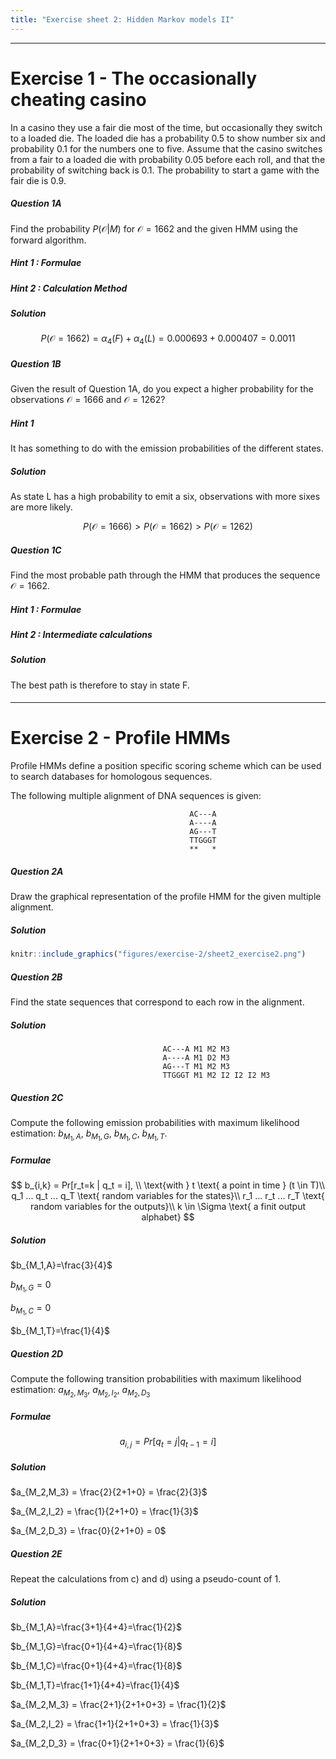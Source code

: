 ```yaml
---
title: "Exercise sheet 2: Hidden Markov models II"
---
```


---------------------------------

# Exercise 1 - The occasionally cheating casino

In a casino they use a fair die most of the time, but occasionally they switch to a loaded die. The loaded die has a probability $0.5$ to show number six and probability $0.1$ for the numbers one to five. Assume that the casino switches from a fair to a loaded die with probability $0.05$ before each roll, and that the probability of switching back is $0.1$. The probability to start a game with the fair die is $0.9$.


#### {.tabset}

##### Question 1A

::: {.question data-latex=""}
Find the probability $P(\mathcal{O}|M)$ for $\mathcal{O}=1662$ and the given HMM using the forward algorithm. 
::: 


##### Hint 1 : Formulae

::: {.answer data-latex=""}
\begin{align*}
\alpha_{1}(i)   =& \pi_{i} \times b_{i,o_1}\\
\alpha_{t+1}(j) =& \sum_{i\in\{F,L\}}\alpha_{t}(i)\times a_{i,j}\times b_{j,o_{t+1}}
\end{align*}
::: 

##### Hint 2 : Calculation Method

::: {.answer data-latex=""}
\begin{align*}
\alpha_1(F) =& \pi_F \times b_{F,1} = 0.9 \times \frac{1}{6} = 0.15\\
\alpha_1(L) =& \pi_F \times b_{L,1} = 0.1 \times 0.1 = 0.01\\\\
\alpha_2(F) =& \alpha_{1}(F)\times a_{F,F}\times b_{F,6} + \alpha_{1}(L)\times a_{L,F}\times b_{F,6} =  0.15 \times 0.95 \times \frac{1}{6} + 0.01 \times 0.1 \times \frac{1}{6} = 0.0239167\\
\alpha_2(L) =& \alpha_{1}(F)\times a_{F,L}\times b_{L,6} + \alpha_{1}(L)\times a_{L,L}\times b_{L,6} =  0.15 \times 0.05 \times 0.5 + 0.01 \times 0.9 \times 0.5 = 0.00825\\
\alpha_3(F) =& 0.023917 \times 0.95 \times \frac{1}{6} + 0.00825 \times 0.1 \times \frac{1}{6} = 0.00392\\
\alpha_3(L) =& 0.023917 \times 0.05 \times 0.5 + 0.00825 \times 0.9 \times 0.5 = 0.00431\\
\alpha_4(F) =& 0.00392 \times 0.95 \times \frac{1}{6} + 0.00431 \times 0.1 \times \frac{1}{6} = 0.000693\\
\alpha_4(L) =& 0.00392 \times 0.05 \times 0.1 + 0.00431 \times 0.9 \times 0.1 = 0.000407\\
\end{align*}
::: 

##### Solution

::: {.answer data-latex=""}
$$
P( \mathcal{O}=1662)= \alpha_4(F)+\alpha_4(L) = 0.000693 + 0.000407 = 0.0011
$$
::: 

#### {-}



#### {.tabset}

##### Question 1B

::: {.question data-latex=""}
Given the result of Question 1A, do you expect a higher probability for the observations $\mathcal{O} = 1666$ and $\mathcal{O} = 1262$?
::: 

##### Hint 1

::: {.answer data-latex=""}
It has something to do with the emission probabilities of the different states.
::: 

##### Solution

::: {.answer data-latex=""}
As state L has a high probability to emit a six, observations with more sixes are more likely.

$$
P(\mathcal{O} = 1666) > P(\mathcal{O} = 1662) > P(\mathcal{O} = 1262)
$$
::: 

#### {-}



#### {.tabset}

##### Question 1C

::: {.question data-latex=""}
Find the most probable path through the HMM that produces the sequence $\mathcal{O} = 1662$.
::: 

##### Hint 1 : Formulae

::: {.answer data-latex=""}
\begin{align*}
\delta_{1}(i)   =& \pi_{i} \times b_{i,o_1}\\
\delta_{t+1}(j) =& max_{i\in\{F,L\}}\delta_{t}(i)\times a_{i,j} \times b_{j,o_{t+1}}\\
q_{t}^{ * }     =& argmax_{1 \leq i \leq n}  \{ \delta_t(i) a_{i,q_{t+1}^{ * } } \}
\end{align*}
::: 

##### Hint 2 : Intermediate calculations

::: {.answer data-latex=""}
\begin{align*}
\delta_1(F) =& \pi_F \times b_{F,1} = 0.9 \times \frac{1}{6} = 0.15\\
\delta_1(L) =& \pi_F \times b_{L,1} = 0.1 \times 0.1 = 0.01\\\\
\delta_2(F) =& max(\delta_{1}(F) \times a_{F,F} \times b_{F,6}, \delta_{1}(L) \times a_{L,F} \times b_{F,6}) = max(0.02375 , 0.00016) = 0.02375 \\
\delta_2(L) =& max(\delta_{1}(F) \times a_{F,L} \times b_{L,6}, \delta_{1}(L) \times a_{L,L} \times b_{L,6}) = max(0.00375, 0.0045) = 0.0045\\
\delta_3(F) =& max(0.00376, 0.000075) = 0.00376\\
\delta_3(L) =& max(0.00059375, 0.002025) = 0.002025\\
\delta_4(F) =& max(0.0005953, 0.00003375) = 0.0005953\\
\delta_4(L) =& max(0.0000188, 0.00018225) = 0.00018225\\\\
P( \mathcal{P}^{*}, \mathcal{O}) =& max(\delta_4(F), \delta_4(L)) = 5.95 \times 10^{-4}
\end{align*}
::: 

##### Solution

::: {.answer data-latex=""}

\begin{align*}
q_4^* =& argmax_{i\in\{F,L\}}(\delta_4(i)) = F\\
q_3^* =& argmax_{i\in\{F,L\}}(\delta_3(i) \times a_{i,q_4^*}) = argmax(F:0.00376 \times 0.95, L:0.002025 \times 0.1) = F\\
q_2^* =& argmax_{i\in\{F,L\}}(\delta_2(i) \times a_{i,q_3^*}) = argmax(F:0.02375 \times 0.95, L:0.0045 \times 0.1) = F\\
q_1^* =& argmax_{i\in\{F,L\}}(\delta_1(i) \times a_{i,q_2^*}) = argmax(F:0.15 \times 0.95, L:0.01 \times 0.1) = F\\
\Rightarrow& Q^*=FFFF
\end{align*}

The best path is therefore to stay in state F.
::: 

#### {-}

-------------------------------------------


# Exercise 2 - Profile HMMs

Profile HMMs define a position specific scoring scheme which can be used to search databases for homologous sequences. 

The following multiple alignment of DNA sequences is given:

```
                                        AC---A
                                        A----A
                                        AG---T
                                        TTGGGT
                                        **   *
```

#### {.tabset}

##### Question 2A

::: {.question data-latex=""}

Draw the graphical representation of the profile HMM for the given multiple alignment.
 
:::


##### Solution

::: {.answer data-latex=""}

```r
knitr::include_graphics("figures/exercise-2/sheet2_exercise2.png")
```
:::
#### {-}

#### {.tabset}

##### Question 2B

::: {.question data-latex=""}

Find the state sequences that correspond to each row in the alignment. 
:::

##### Solution

::: {.answer data-latex=""}

```
                                  AC---A M1 M2 M3
                                  A----A M1 D2 M3
                                  AG---T M1 M2 M3
                                  TTGGGT M1 M2 I2 I2 I2 M3
```
:::
#### {-}

#### {.tabset}

##### Question 2C

::: {.question data-latex=""}
Compute the following emission probabilities with maximum likelihood estimation: $b_{M_1,A}$, $b_{M_1,G}$, $b_{M_1,C}$, $b_{M_1,T}$.

:::

##### Formulae

::: {.answer data-latex=""}
$$
b_{i,k} = Pr[r_t=k | q_t = i], \\
\text{with } t \text{ a point in time } (t \in T)\\
q_1 ... q_t ... q_T \text{ random variables for the states}\\
r_1 ... r_t ... r_T \text{ random variables for the outputs}\\
k \in \Sigma \text{ a finit output alphabet}
$$
:::

##### Solution

::: {.answer data-latex=""}

$b_{M_1,A}=\frac{3}{4}$

$b_{M_1,G}=0$

$b_{M_1,C}=0$

$b_{M_1,T}=\frac{1}{4}$

:::
#### {-}

#### {.tabset}

##### Question 2D

::: {.question data-latex=""}
Compute the following transition probabilities with maximum likelihood estimation: $a_{M_2,M_3}$, $a_{M_2,I_2}$, $a_{M_2,D_3}$
:::

##### Formulae

::: {.answer data-latex=""}
$$
a_{i,j} = Pr[q_t = j | q_{t-1} = i]
$$
:::

##### Solution

::: {.answer data-latex=""}

$a_{M_2,M_3} = \frac{2}{2+1+0} = \frac{2}{3}$

$a_{M_2,I_2} = \frac{1}{2+1+0} = \frac{1}{3}$

$a_{M_2,D_3} = \frac{0}{2+1+0} = 0$

:::
#### {-}

#### {.tabset}

##### Question 2E

::: {.question data-latex=""}
Repeat the calculations from c) and d) using a pseudo-count of $1$. 
:::

##### Solution

::: {.answer data-latex=""}

$b_{M_1,A}=\frac{3+1}{4+4}=\frac{1}{2}$

$b_{M_1,G}=\frac{0+1}{4+4}=\frac{1}{8}$

$b_{M_1,C}=\frac{0+1}{4+4}=\frac{1}{8}$

$b_{M_1,T}=\frac{1+1}{4+4}=\frac{1}{4}$

$a_{M_2,M_3} = \frac{2+1}{2+1+0+3} = \frac{1}{2}$

$a_{M_2,I_2} = \frac{1+1}{2+1+0+3} = \frac{1}{3}$

$a_{M_2,D_3} = \frac{0+1}{2+1+0+3} = \frac{1}{6}$

:::
#### {-}


